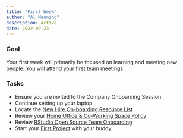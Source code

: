 ```yaml
---
title: "First Week"
author: "Al Manning"
description: Active
date: 2022-09-23
---
```


### Goal

Your first week will primarily be focused on learning and meeting new people. You will attend your first team meetings.

### Tasks

-   Ensure you are invited to the Company Onboarding Session
-   Continue setting up your laptop
-   Locate the [New Hire On-boarding Resource List](https://rstudiopbc.atlassian.net/l/cp/K3aZpP1i)
-   Review your [Home Office & Co-Working Space Policy](https://rstudiopbc.atlassian.net/wiki/spaces/FIN/pages/36113378/Home+Office+Co-Working+Space)
-   Review [RStudio Open Source Team Onboarding](https://docs.google.com/document/d/1zGY5JEZDsQ9Zi26pmqtsJM-GL_Uoj_bS1FANtX9fnPk/edit#heading=h.mwbfkl2d4xg5)
-   Start your [First Project](first-project.qmd) with your buddy
